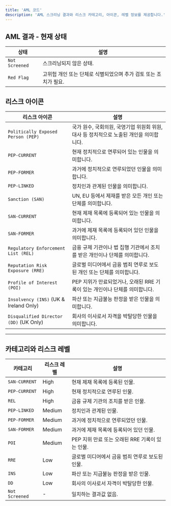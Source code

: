 ```yaml
---
title: 'AML 코드'
description: 'AML 스크리닝 결과와 리스크 카테고리, 아이콘, 레벨 정보를 제공합니다.'
---
```

## AML 결과 - 현재 상태

| 상태                  | 설명                                                                                     |
|-----------------------|------------------------------------------------------------------------------------------|
| `Not Screened`        | 스크리닝되지 않은 상태.                                                                  |
| `Red Flag`            | 고위험 개인 또는 단체로 식별되었으며 추가 검토 또는 조치가 필요. 


## 리스크 아이콘

| 리스크 아이콘                            | 설명                                                                                          |
|-------------------------------------|---------------------------------------------------------------------------------------------|
| `Politically Exposed Person (PEP)` | 국가 원수, 국회의원, 국영기업 위원회 위원, 대사 등 정치적으로 노출된 개인을 의미합니다.         |
| `PEP-CURRENT`                       | 현재 정치적으로 연루되어 있는 인물을 의미합니다.                                              |
| `PEP-FORMER`                        | 과거에 정치적으로 연루되었던 인물을 의미합니다.                                               |
| `PEP-LINKED`                        | 정치인과 관계된 인물을 의미합니다.                                                           |
| `Sanction (SAN)`                 | UN, EU 등에서 제재를 받은 모든 개인 또는 단체를 의미합니다.                                   |
| `SAN-CURRENT`                       | 현재 제재 목록에 등록되어 있는 인물을 의미합니다.                                             |
| `SAN-FORMER`                        | 과거에 제재 목록에 등록되어 있던 인물을 의미합니다.                                           |
| `Regulatory Enforcement List (REL)` | 금융 규제 기관이나 법 집행 기관에서 조치를 받은 개인이나 단체를 의미합니다.                 |
| `Reputation Risk Exposure (RRE)`  | 글로벌 미디어에서 금융 범죄 연루로 보도된 개인 또는 단체를 의미합니다.                       |
| `Profile of Interest (POI)`       | PEP 지위가 만료되었거나, 오래된 RRE 기록이 있는 개인이나 단체를 의미합니다.                   |
| `Insolvency (INS)` (UK & Ireland Only) | 파산 또는 지급불능 판정을 받은 인물을 의미합니다.                                           |
| `Disqualified Director (DD)` (UK Only) | 회사의 이사로서 자격을 박탈당한 인물을 의미합니다.                                           |

---

## 카테고리와 리스크 레벨

| 카테고리            | 리스크 레벨 | 설명                                                                                  |
|---------------------|-------------|---------------------------------------------------------------------------------------|
| `SAN-CURRENT`       | High        | 현재 제재 목록에 등록된 인물.                                                         |
| `PEP-CURRENT`       | High        | 현재 정치적으로 연루된 인물.                                                         |
| `REL`               | High        | 금융 규제 기관의 조치를 받은 인물.                                                   |
| `PEP-LINKED`        | Medium      | 정치인과 관계된 인물.                                                                |
| `PEP-FORMER`        | Medium      | 과거에 정치적으로 연루되었던 인물.                                                   |
| `SAN-FORMER`        | Medium      | 과거에 제재 목록에 등록되어 있던 인물.                                               |
| `POI`               | Medium      | PEP 지위 만료 또는 오래된 RRE 기록이 있는 인물.                                       |
| `RRE`               | Low         | 글로벌 미디어에서 금융 범죄 연루로 보도된 인물.                                       |
| `INS`               | Low         | 파산 또는 지급불능 판정을 받은 인물.                                                 |
| `DD`                | Low         | 회사의 이사로서 자격이 박탈당한 인물.                                                |
| `Not Screened`      | -           | 일치하는 결과값 없음.                                                                |
